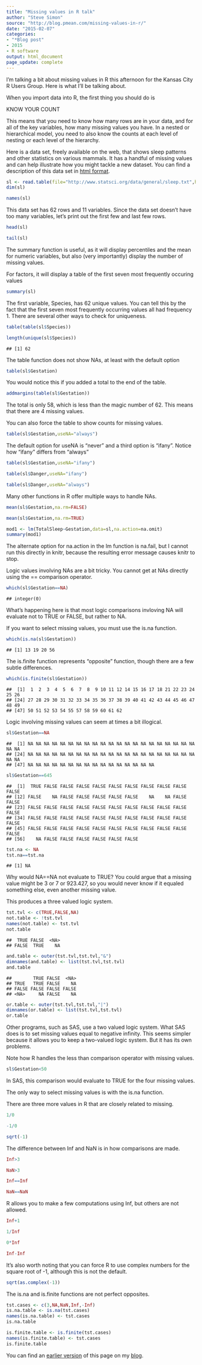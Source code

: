 ```yaml
---
title: "Missing values in R talk"
author: "Steve Simon"
source: "http://blog.pmean.com/missing-values-in-r/"
date: "2015-02-07"
categories:
- "*Blog post"
- 2015
- R software
output: html_document
page_update: complete
---
```


I'm talking a bit about missing values in R this afternoon for the Kansas City R Users Group. Here is what I'll be talking about.

<!---More--->

When you import data into R, the first thing you should do is

KNOW YOUR COUNT

This means that you need to know how many rows are in your data, and for all of the key variables, how many missing values you have. In a nested or hierarchical model, you need to also know the counts at each level of nesting or each level of the hierarchy.

Here is a data set, freely available on the web, that shows sleep patterns and other statistics on various mammals. It has a handful of missing values and can help illustrate how you might tackle a new dataset. You can find a description of this data set in [html format][sta1].

```r
sl <- read.table(file="http://www.statsci.org/data/general/sleep.txt",header=TRUE)
dim(sl)
```

```r
names(sl)
```

This data set has 62 rows and 11 variables. Since the data set doesn't have too many variables, let's print out the first few and last few rows.

```r
head(sl)
```

```r
tail(sl)
```

The summary function is useful, as it will display percentiles and the mean for numeric variables, but also (very importantly) display the number of missing values.

For factors, it will display a table of the first seven most frequently occuring values

```r
summary(sl)
```


The first variable, Species, has 62 unique values. You can tell this by the fact that the first seven most frequently occurring values all had frequency 1. There are several other ways to check for uniqueness.

```r
table(table(sl$Species))
```

```r
length(unique(sl$Species))
```

    ## [1] 62

The table function does not show NAs, at least with the default option

```r
table(sl$Gestation)
```

You would notice this if you added a total to the end of the table.

```r
addmargins(table(sl$Gestation))
```

The total is only 58, which is less than the magic number of 62. This means that there are 4 missing values.

You can also force the table to show counts for missing values.

```r
table(sl$Gestation,useNA="always")
```

The default option for useNA is "never" and a third option is "ifany". Notice how "ifany" differs from "always"

```r
table(sl$Gestation,useNA="ifany")
```

```r
table(sl$Danger,useNA="ifany")
```

```r
table(sl$Danger,useNA="always")
```

Many other functions in R offer multiple ways to handle NAs.

```r
mean(sl$Gestation,na.rm=FALSE)
```

```r
mean(sl$Gestation,na.rm=TRUE)
```

```r
mod1 <- lm(TotalSleep~Gestation,data=sl,na.action=na.omit)
summary(mod1)
```

The alternate option for na.action in the lm function is na.fail, but I cannot run this directly in knitr, because the resulting error message causes knitr to stop.

Logic values involving NAs are a bit tricky. You cannot get at NAs directly using the == comparison operator.

```r
which(sl$Gestation==NA)
```

    ## integer(0)

What's happening here is that most logic comparisons invloving NA will evaluate not to TRUE or FALSE, but rather to NA.

If you want to select missing values, you must use the is.na function.

```r
which(is.na(sl$Gestation))
```

    ## [1] 13 19 20 56

The is.finite function represents "opposite" function, though there are a few subtle differences.

```r
which(is.finite(sl$Gestation))
```

    ##  [1]  1  2  3  4  5  6  7  8  9 10 11 12 14 15 16 17 18 21 22 23 24 25 26
    ## [24] 27 28 29 30 31 32 33 34 35 36 37 38 39 40 41 42 43 44 45 46 47 48 49
    ## [47] 50 51 52 53 54 55 57 58 59 60 61 62

Logic involving missing values can seem at times a bit illogical.

```r
sl$Gestation==NA
```

    ##  [1] NA NA NA NA NA NA NA NA NA NA NA NA NA NA NA NA NA NA NA NA NA NA NA
    ## [24] NA NA NA NA NA NA NA NA NA NA NA NA NA NA NA NA NA NA NA NA NA NA NA
    ## [47] NA NA NA NA NA NA NA NA NA NA NA NA NA NA NA NA

```r
sl$Gestation==645
```

    ##  [1]  TRUE FALSE FALSE FALSE FALSE FALSE FALSE FALSE FALSE FALSE FALSE
    ## [12] FALSE    NA FALSE FALSE FALSE FALSE FALSE    NA    NA FALSE FALSE
    ## [23] FALSE FALSE FALSE FALSE FALSE FALSE FALSE FALSE FALSE FALSE FALSE
    ## [34] FALSE FALSE FALSE FALSE FALSE FALSE FALSE FALSE FALSE FALSE FALSE
    ## [45] FALSE FALSE FALSE FALSE FALSE FALSE FALSE FALSE FALSE FALSE FALSE
    ## [56]    NA FALSE FALSE FALSE FALSE FALSE FALSE

```r
tst.na <- NA
tst.na==tst.na
```

    ## [1] NA

Why would NA==NA not evaluate to TRUE? You could argue that a missing value might be 3 or 7 or 923.427, so you would never know if it equaled something else, even another missing value.

This produces a three valued logic system.

```r
tst.tvl <- c(TRUE,FALSE,NA)
not.table <- !tst.tvl
names(not.table) <- tst.tvl
not.table
```

    ##  TRUE FALSE  <NA> 
    ## FALSE  TRUE    NA

```r
and.table <- outer(tst.tvl,tst.tvl,"&")
dimnames(and.table) <- list(tst.tvl,tst.tvl)
and.table
```

    ##        TRUE FALSE  <NA>
    ## TRUE   TRUE FALSE    NA
    ## FALSE FALSE FALSE FALSE
    ## <NA>     NA FALSE    NA

```r
or.table <- outer(tst.tvl,tst.tvl,"|")
dimnames(or.table) <- list(tst.tvl,tst.tvl)
or.table
```

Other programs, such as SAS, use a two valued logic system. What SAS does is to set missing values equal to negative infinity. This seems simpler because it allows you to keep a two-valued logic system. But it has its own problems.

Note how R handles the less than comparison operator with missing values.

```r
sl$Gestation<50
```

In SAS, this comparison would evaluate to TRUE for the four missing
values.

The only way to select missing values is with the is.na function.

There are three more values in R that are closely related to missing.

```r
1/0
```

```r
-1/0
```

```r
sqrt(-1)
```

The difference between Inf and NaN is in how comparisons are made.

```r
Inf>3
```

```r
NaN>3
```

```r
Inf==Inf
```

```r
NaN==NaN
```

R allows you to make a few computations using Inf, but others are not allowed.

```r
Inf+1
```

```r
1/Inf
```

```r
0*Inf
```

```r
Inf-Inf
```

It's also worth noting that you can force R to use complex numbers for the square root of -1, although this is not the default.

```r
sqrt(as.complex(-1))
```

The is.na and is.finite functions are not perfect opposites.

```r
tst.cases <- c(3,NA,NaN,Inf,-Inf)
is.na.table <- is.na(tst.cases)
names(is.na.table) <- tst.cases
is.na.table
```

```r
is.finite.table <- is.finite(tst.cases)
names(is.finite.table) <- tst.cases
is.finite.table
```

You can find an [earlier version][sim1] of this page on my [blog][sim2].

[sim1]: http://blog.pmean.com/missing-values-in-r/
[sim2]: http://blog.pmean.com

[sta1]: http://www.statsci.org/data/general/sleep.html
